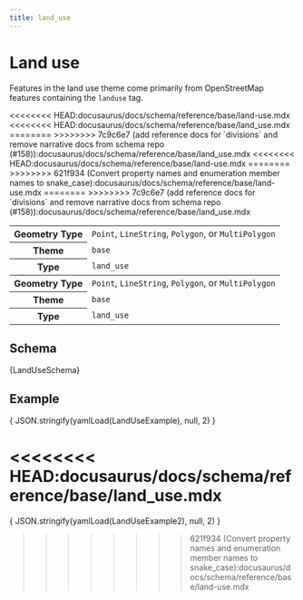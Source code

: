 ```yaml
---
title: land_use
---
```





# Land use

Features in the land use theme come primarily from OpenStreetMap features containing the `landuse` tag.

<table>
<<<<<<<< HEAD:docusaurus/docs/schema/reference/base/land-use.mdx
<<<<<<<< HEAD:docusaurus/docs/schema/reference/base/land_use.mdx
========
>>>>>>>> 7c9c6e7 (add reference docs for `divisions` and remove narrative docs from schema repo (#158)):docusaurus/docs/schema/reference/base/land_use.mdx
  <tbody>
    <tr>
      <th>Geometry Type</th>
      <td>
        <code>Point</code>, <code>LineString</code>, <code>Polygon</code>, or <code>MultiPolygon</code>
      </td>
    </tr>
    <tr>
      <th>Theme</th>
      <td><code>base</code></td>
    </tr>
    <tr>
      <th>Type</th>
      <td><code>land_use</code></td>
    </tr>
  </tbody>
<<<<<<<< HEAD:docusaurus/docs/schema/reference/base/land-use.mdx
========
  <tr>
    <th>Geometry Type</th>
    <td>
      <code>Point</code>, <code>LineString</code>, <code>Polygon</code>, or <code>MultiPolygon</code>
    </td>
  </tr>
  <tr>
    <th>Theme</th>
    <td><code>base</code></td>
  </tr>
  <tr>
    <th>Type</th>
    <td><code>land_use</code></td>
  </tr>
>>>>>>>> 621f934 (Convert property names and enumeration member names to snake_case):docusaurus/docs/schema/reference/base/land-use.mdx
========
>>>>>>>> 7c9c6e7 (add reference docs for `divisions` and remove narrative docs from schema repo (#158)):docusaurus/docs/schema/reference/base/land_use.mdx
</table>


## Schema

<Tabs>
  <TabItem value="browsable" label="Browsable" default>
    <JSONSchemaViewer schema={ yamlLoad(LandUseSchema) } resolverOptions={ generateResolverOptions({remote: true, yamlBasePath: '/base'})}/>
  </TabItem>
  <TabItem value="yaml" label="YAML" default>
    <CodeBlock language="jsx">{LandUseSchema}</CodeBlock>
  </TabItem>
</Tabs>

## Example

<Tabs>
  <TabItem value="1" label="Example 1" default>
    <CodeBlock language="json">{ JSON.stringify(yamlLoad(LandUseExample), null, 2) }</CodeBlock>
  </TabItem>

<<<<<<<< HEAD:docusaurus/docs/schema/reference/base/land_use.mdx
========
  <TabItem value="2" label="Example 2" default>
    <!-- FIXME: This is just repeating the first example again! -->
    <CodeBlock language="json">{ JSON.stringify(yamlLoad(LandUseExample2), null, 2) }</CodeBlock>
  </TabItem>

>>>>>>>> 621f934 (Convert property names and enumeration member names to snake_case):docusaurus/docs/schema/reference/base/land-use.mdx
</Tabs>
